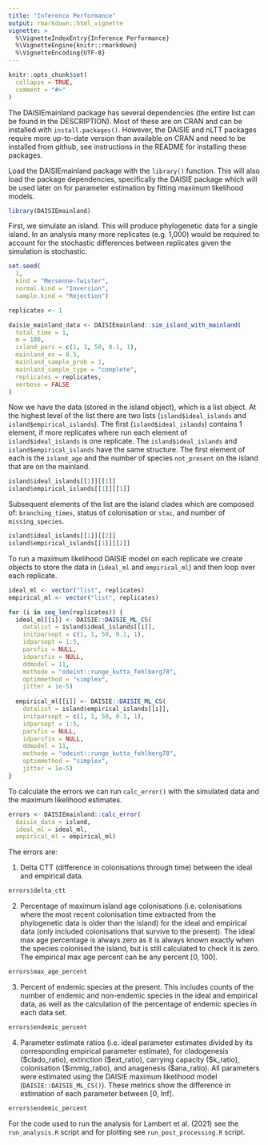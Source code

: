 ```yaml
---
title: "Inference Performance"
output: rmarkdown::html_vignette
vignette: >
  %\VignetteIndexEntry{Inference Performance}
  %\VignetteEngine{knitr::rmarkdown}
  %\VignetteEncoding{UTF-8}
---
```


```r
knitr::opts_chunk$set(
  collapse = TRUE,
  comment = "#>"
)
```

The DAISIEmainland package has several dependencies (the entire list can be
found in the DESCRIPTION). Most of these are on CRAN and can be installed with
`install.packages()`. However, the DAISIE and nLTT packages require more
up-to-date version than available on CRAN and need to be installed from github,
see instructions in the README for installing these packages. 

Load the DAISIEmainland package with the `library()` function. This will also
load the package dependencies, specifically the DAISIE package which will be
used later on for parameter estimation by fitting maximum likelihood models.

```r
library(DAISIEmainland)
```

First, we simulate an island. This will produce phylogenetic data for a single
island. In an analysis many more replicates (e.g. 1,000) would be required to 
account for the stochastic differences between replicates given the simulation
is stochastic. 

```r
set.seed(
  1,
  kind = "Mersenne-Twister",
  normal.kind = "Inversion",
  sample.kind = "Rejection")

replicates <- 1

daisie_mainland_data <- DAISIEmainland::sim_island_with_mainland(
  total_time = 1,
  m = 100,
  island_pars = c(1, 1, 50, 0.1, 1),
  mainland_ex = 0.5,
  mainland_sample_prob = 1,
  mainland_sample_type = "complete",
  replicates = replicates,
  verbose = FALSE
)
```

Now we have the data (stored in the island object), which is a list object.
At the highest level of the list there are two lists (`island$ideal_islands` and
`island$empirical_islands`). The first (`island$ideal_islands`) contains 1
element, if more replicates where run each element of `island$ideal_islands` 
is one replicate. The `island$ideal_islands` and `island$empirical_islands` 
have the same structure. The first element of each is the `island_age` and the 
number of species `not_present` on the island that are on the mainland.

```r
island$ideal_islands[[1]][[1]]
island$empirical_islands[[1]][[1]]
```

Subsequent elements of the list are the island clades which are composed of:
`branching_times`, status of colonisation or `stac`, and number of
`missing_species`.

```r
island$ideal_islands[[1]][[2]]
island$empirical_islands[[1]][[2]]
```
  
To run a maximum likelihood DAISIE model on each replicate we create objects to
store the data in (`ideal_ml` and `empirical_ml`) and then loop over each
replicate.

```r
ideal_ml <- vector("list", replicates)
empirical_ml <- vector("list", replicates)

for (i in seq_len(replicates)) {
  ideal_ml[[i]] <- DAISIE::DAISIE_ML_CS(
    datalist = island$ideal_islands[[i]],
    initparsopt = c(1, 1, 50, 0.1, 1),
    idparsopt = 1:5,
    parsfix = NULL,
    idparsfix = NULL,
    ddmodel = 11,
    methode = "odeint::runge_kutta_fehlberg78",
    optimmethod = "simplex",
    jitter = 1e-5)
  
  empirical_ml[[i]] <- DAISIE::DAISIE_ML_CS(
    datalist = island$empirical_islands[[i]],
    initparsopt = c(1, 1, 50, 0.1, 1),
    idparsopt = 1:5,
    parsfix = NULL,
    idparsfix = NULL,
    ddmodel = 11,
    methode = "odeint::runge_kutta_fehlberg78",
    optimmethod = "simplex",
    jitter = 1e-5)
}
```

To calculate the errors we can run `calc_error()` with the simulated data and 
the maximum likelihood estimates.

```r
errors <- DAISIEmainland::calc_error(
  daisie_data = island,
  ideal_ml = ideal_ml,
  empirical_ml = empirical_ml)
```

The errors are: 

(1) Delta CTT (difference in colonisations through time) between
the ideal and empirical data.

```r
errors$delta_ctt
```

(2) Percentage of maximum island age colonisations (i.e. colonisations where
the most recent colonisation time extracted from the phylogenetic data is older
than the island) for the ideal and empirical data (only included colonisations 
that survive to the present). The ideal max age percentage is always zero as it
is always known exactly when the species colonised the island, but is still
calculated to check it is zero. The empirical max age percent can be any
percent [0, 100].

```r
errors$max_age_percent
```

(3) Percent of endemic species at the present. This includes counts of the 
number of endemic and non-endemic species in the ideal and empirical data, as 
well as the calculation of the percentage of endemic species in each data set.

```r
errors$endemic_percent
```

(4) Parameter estimate ratios (i.e. ideal parameter estimates divided by its
corresponding empirical parameter estimate), for cladogenesis (\$clado_ratio),
extinction (\$ext_ratio), carrying capacity (\$k_ratio), colonisation
(\$immig_ratio), and anagenesis (\$ana_ratio). All parameters were estimated
using the DAISIE maximum likelihood model (`DAISIE::DAISIE_ML_CS()`). These
metrics show the difference
in estimation of each parameter between [0, Inf].

```r
errors$endemic_percent
```

For the code used to run the analysis for Lambert et al. (2021) see the
`run_analysis.R` script and for plotting see `run_post_processing.R` script.
